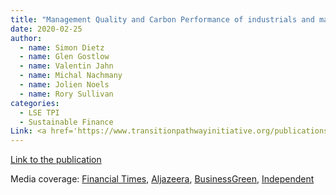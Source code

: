 ```yaml
---
title: "Management Quality and Carbon Performance of industrials and materials companies"
date: 2020-02-25
author:
  - name: Simon Dietz
  - name: Glen Gostlow
  - name: Valentin Jahn
  - name: Michal Nachmany
  - name: Jolien Noels 
  - name: Rory Sullivan
categories: 
  - LSE TPI
  - Sustainable Finance
Link: <a href='https://www.transitionpathwayinitiative.org/publications/uploads/2020-management-quality-and-carbon-performance-of-industrials-and-materials-companies'>Link</a>
---
```


[Link to the publication](https://www.transitionpathwayinitiative.org/publications/uploads/2020-management-quality-and-carbon-performance-of-industrials-and-materials-companies)

Media coverage: [Financial Times](https://www.ft.com/content/d94aa146-445a-11ea-a43a-c4b328d9061c), [Aljazeera](https://www.aljazeera.com/economy/2020/2/3/18-trillion-investor-group-calls-out-industry-giants-on-climate), [BusinessGreen](https://www.businessgreen.com/news/4009939/report-industrial-giants-guilty-slow-progress-climate-action), [Independent](https://www.independent.co.uk/news/business/comment/climate-crisis-industry-transition-pathway-initiative-fund-management-investment-a9311621.html)
